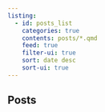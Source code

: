 ```yaml
---
listing:
  - id: posts_list
    categories: true
    contents: posts/*.qmd
    feed: true
    filter-ui: true
    sort: date desc
    sort-ui: true
---
```


## Posts

:::{#posts_list}
:::
